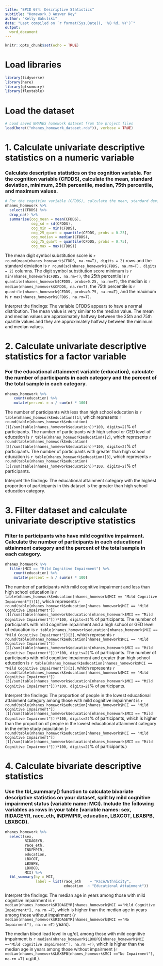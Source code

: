 ```yaml
---
title: "EPID 674: Descriptive Statistics"
subtitle: "Homework 3 Answer Key"
author: "Kelly Bakulski"
date: "Last compiled on `r format(Sys.Date(), '%B %d, %Y')`"
output: 
  word_document
---
```


```r
knitr::opts_chunk$set(echo = TRUE)
```

# Load libraries

```r
library(tidyverse)
library(here)
library(gtsummary)
library(flextable)
```

# Load the dataset

```r

# Load saved NHANES homework dataset from the project files
load(here(("nhanes_homework_dataset.rda")), verbose = TRUE)

```


# 1. Calculate univariate descriptive statistics on a numeric variable

### Calculate descriptive statistics on the cognition variable. For the cognition variable (CFDDS), calculate the mean, standard deviation, minimum, 25th percentile, median, 75th percentile, and maximum values. 

```r

# For the cognition variable (CFDDS), calculate the mean, standard deviation, minimum, 25th percentile, median, 75th percentile, and maximum values.  
nhanes_homework %>%
  select(CFDDS) %>%
  drop_na() %>%
  summarise(cog_mean = mean(CFDDS),
            cog_sd = sd(CFDDS),
            cog_min = min(CFDDS),
            cog_25_quart = quantile(CFDDS, probs = 0.25),
            cog_median = median(CFDDS),
            cog_75_quart = quantile(CFDDS, probs = 0.75),
            cog_max = max(CFDDS))

```
The mean digit symbol substitution score is `r round(mean(nhanes_homework$CFDDS, na.rm=T), digits = 2)` rows and the standard deviation is `r round(sd(nhanes_homework$CFDDS, na.rm=T), digits = 2)` columns.
The digit symbol substitution score minimum is `r min(nhanes_homework$CFDDS, na.rm=T)`, the 25th percentile is `r quantile(nhanes_homework$CFDDS, probs=0.25, na.rm=T)`, the median is `r median(nhanes_homework$CFDDS, na.rm=T)`, the 75th percentile is `r quantile(nhanes_homework$CFDDS, probs=0.75, na.rm=T)`, and the maximum is `r max(nhanes_homework$CFDDS, na.rm=T)`.

Interpret the findings: The variable CFDDS appears to have a normal distribution. The mean value is very similar to the median value. The mean and median values are approximately halfway between the 25th and 75th quartile values and they are approximately halfway between the minimum and median values. 

# 2. Calculate univariate descriptive statistics for a factor variable

### For the educational attainment variable (education), calculate the number of participants in each category and the percent of the total sample in each category.

```r

nhanes_homework %>% 
	count(education) %>%
	mutate(percent = n / sum(n) * 100)

```
The number of participants with less than high school education is `r table(nhanes_homework$education)[1]`, which represents `r round(table(nhanes_homework$education)[1]/sum(table(nhanes_homework$education))*100, digits=2)`% of participants. 
The number of participants with high school or GED level of education is `r table(nhanes_homework$education)[2]`, which represents `r round(table(nhanes_homework$education)[2]/sum(table(nhanes_homework$education))*100, digits=2)`% of participants. 
The number of participants with greater than high school education is `r table(nhanes_homework$education)[3]`, which represents `r round(table(nhanes_homework$education)[3]/sum(table(nhanes_homework$education))*100, digits=2)`% of participants. 

Interpret the findings: The educational attainment category with the highest proportion of participants in this dataset is the greater than high school education category.

# 3. Filter dataset and calculate univariate descriptive statistics

### Filter to participants who have mild cognitive impairment. Calculate the number of participants in each educational attainment category and the percent of the total sample in each category.

```r

nhanes_homework %>% 
  filter(MCI == "Mild Cognitive Impairment") %>%
	count(education) %>%
	mutate(percent = n / sum(n) * 100)

```
The number of participants with mild cognitive impairment and less than high school education is `r table(nhanes_homework$education[nhanes_homework$MCI == "Mild Cognitive Impairment"])[1]`, which represents `r round(table(nhanes_homework$education[nhanes_homework$MCI == "Mild Cognitive Impairment"])[1]/sum(table(nhanes_homework$education[nhanes_homework$MCI == "Mild Cognitive Impairment"]))*100, digits=2)`% of participants. 
The number of participants with mild cognitive impairment and a high school or GED level of education is `r table(nhanes_homework$education[nhanes_homework$MCI == "Mild Cognitive Impairment"])[2]`, which represents `r round(table(nhanes_homework$education[nhanes_homework$MCI == "Mild Cognitive Impairment"])[2]/sum(table(nhanes_homework$education[nhanes_homework$MCI == "Mild Cognitive Impairment"]))*100, digits=2)`% of participants. 
The number of participants with mild cognitive impairment and greater than high school education is `r table(nhanes_homework$education[nhanes_homework$MCI == "Mild Cognitive Impairment"])[3]`, which represents `r round(table(nhanes_homework$education[nhanes_homework$MCI == "Mild Cognitive Impairment"])[3]/sum(table(nhanes_homework$education[nhanes_homework$MCI == "Mild Cognitive Impairment"]))*100, digits=2)`% of participants. 

Interpret the findings: The proportion of people in the lowest educational attainment category among those with mild cognitive impairment is `r round(table(nhanes_homework$education[nhanes_homework$MCI == "Mild Cognitive Impairment"])[1]/sum(table(nhanes_homework$education[nhanes_homework$MCI == "Mild Cognitive Impairment"]))*100, digits=2)`% of participants, which is higher than the proportion of people in the lowest educational attainment category in the entire study population (`r round(table(nhanes_homework$education[nhanes_homework$MCI == "Mild Cognitive Impairment"])[1]/sum(table(nhanes_homework$education[nhanes_homework$MCI == "Mild Cognitive Impairment"]))*100, digits=2)`% of participants.)

# 4. Calculate bivariate descriptive statistics

### Use the tbl_summary() function to calculate bivariate descriptive statistics on your dataset, split by mild cognitive impairment status (variable name: MCI). Include the following variables as rows in your table (variable names: sex, RIDAGEYR, race_eth, INDFMPIR, education, LBXCOT, LBXBPB, LBXBCD).  
```r

nhanes_homework %>%
  select(sex,
         RIDAGEYR,
         race_eth,
         INDFMPIR,
         education,
         LBXCOT,
         LBXBPB,
         LBXBCD,
         MCI) %>%
  tbl_summary(by = MCI,
              label = list(race_eth    ~ "Race/Ethnicity",
                           education  ~ "Educational Attainment"))

```

Interpret the findings: The median age in years among those with mild cognitive impairment is `r median(nhanes_homework$RIDAGEYR[nhanes_homework$MCI =="Mild Cognitive Impairment"], na.rm =T)`, which is higher than the median age in years among those without impairment (`r median(nhanes_homework$RIDAGEYR[nhanes_homework$MCI =="No Impairment"], na.rm =T)` years).

The median blood lead level in ug/dL among those with mild cognitive impairment is `r median(nhanes_homework$LBXBPB[nhanes_homework$MCI =="Mild Cognitive Impairment"], na.rm =T)`, which is higher than the median age in years among those without impairment (`r median(nhanes_homework$LBXBPB[nhanes_homework$MCI =="No Impairment"], na.rm =T)` ug/dL).
